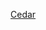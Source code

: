{{US county navigation box
| template_name  = 錫達縣 (愛荷華州)
| listclass = hlist
| county         = 錫達縣
| state          = 愛荷華州

| map_image      = Map of Iowa highlighting Cedar County.svg
| map_caption    = 錫達縣在愛荷華州的位置
| map_size       = 75x75

| seat           = 蒂普頓

| title1 = [[城市]]
| body1  = 
* [[貝內特 (愛荷華州)|貝內斯]]
* [[克拉倫斯 (愛荷華州)|克拉倫斯]]
* [[杜蘭特 (愛荷華州)|杜蘭特]]‡
* [[洛登 (愛荷華州)|洛登]]
* [[梅卡尼克斯維爾 (愛荷華州)|梅卡尼克斯維爾]]
* [[斯坦伍德 (艾奥瓦州)|斯坦伍德]]
* [[蒂普顿 (艾奥瓦州)|蒂普頓]]
* [[西布兰奇 (艾奥瓦州)|西布蘭奇]]‡
* [[威尔顿 (艾奥瓦州)|威爾頓]]‡

| title2 = [[行政鎮區]]
| body2  = 
* [[卡斯鎮區 (愛荷華州錫達縣)|卡斯]]
* [[森特鎮區 (愛荷華州錫達縣)|森特]]
* [[代頓鎮區 (愛荷華州錫達縣)|代頓]]
* [[費爾菲爾德鎮區 (愛荷華州錫達縣)|費爾菲爾德]]
* [[法明頓鎮區 (愛荷華州錫達縣)|法明頓]]
* [[弗里蒙特鎮區 (愛荷華州錫達縣)|弗里蒙特]]
* [[高爾鎮區 (愛荷華州錫達縣)|高爾]]
* [[因蘭鎮區 (愛荷華州錫達縣)|因蘭]]
* [[愛荷華鎮區 (愛荷華州錫達縣)|愛荷華]]
* [[林鎮區 (愛荷華州錫達縣)|林]]
* [[馬西永鎮區 (愛荷華州錫達縣)|馬西永]]
* [[皮昂尼爾鎮區 (愛荷華州錫達縣)|皮昂尼爾]]
* [[雷德奧克鎮區 (愛荷華州錫達縣)|雷德奧克]]
* [[羅徹斯特鎮區 (愛荷華州錫達縣)|羅徹斯特]]
* [[斯普林代爾鎮區 (愛荷華州錫達縣)|斯普林代爾鎮區]]
* [[斯普林菲爾德鎮區 (愛荷華州錫達縣)|斯普林菲爾德]]
* [[蘇格爾克里克鎮區 (愛荷華州錫達縣)|蘇格爾克里克]]

| title3 = [[人口普查指定地區]]
| body3  = 
* [[羅徹斯特 (愛荷華州)|羅徹斯特]]

| title4 = [[非建制地區]]
| body4  = 
* [[布坎南 (愛荷華州)|布坎南]]
* [[錫達布拉夫 (愛荷華州)|錫達布拉夫]]
* [[森特代爾 (愛荷華州)|森特代爾]]
* [[當尼 (愛荷華州)|當尼]]
* [[馬西永 (愛荷華州)|馬西永]]
* [[普拉托 (愛荷華州)|普拉托]]
* [[斯普林代爾 (愛荷華州)|斯普林代爾]]
* [[森伯里 (愛荷華州)|森伯里]]
* [[沃爾德 (愛荷華州)|沃爾德]]

| title5 = 備註
| body5 = ‡該聚居地有部分隸屬其他縣份

}}<noinclude>
[[Category:艾奧瓦州縣份導航模板|Cedar]]  
[[Category:錫達縣 (愛荷華州)| ]]
</noinclude>